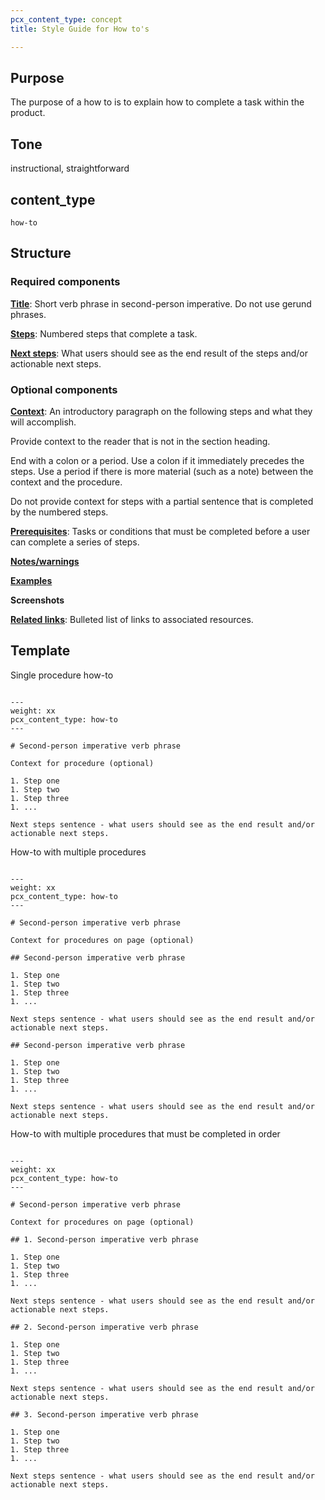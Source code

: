 ```yaml
---
pcx_content_type: concept
title: Style Guide for How to's

---
```



## Purpose

The purpose of a how to is to explain how to complete a task within the product.

<Render file="howto-vs-tutorial" />

## Tone

instructional, straightforward

## content\_type

`how-to`

## Structure

### Required components

[**Title**](/style-guide/documentation-content-strategy/component-attributes/titles/): Short verb phrase in second-person imperative. Do not use gerund phrases.

[**Steps**](/style-guide/documentation-content-strategy/component-attributes/steps-tasks-procedures/): Numbered steps that complete a task.

[**Next steps**](/style-guide/documentation-content-strategy/component-attributes/next-steps/): What users should see as the end result of the steps and/or actionable next steps.

### Optional components

[**Context**](/style-guide/documentation-content-strategy/component-attributes/context/): An introductory paragraph on the following steps and what they will accomplish.

Provide context to the reader that is not in the section heading.

End with a colon or a period. Use a colon if it immediately precedes the steps. Use a period if there is more material (such as a note) between the context and the procedure.

Do not provide context for steps with a partial sentence that is completed by the numbered steps.

[**Prerequisites**](/style-guide/documentation-content-strategy/component-attributes/prerequisites/): Tasks or conditions that must be completed before a user can complete a series of steps.

[**Notes/warnings**](/style-guide/documentation-content-strategy/component-attributes/notes-tips-warnings/)

[**Examples**](/style-guide/documentation-content-strategy/component-attributes/examples/)

**Screenshots**

[**Related links**](/style-guide/documentation-content-strategy/component-attributes/links/): Bulleted list of links to associated resources.

## Template

Single procedure how-to

```

---
weight: xx
pcx_content_type: how-to
---
 
# Second-person imperative verb phrase
 
Context for procedure (optional)
 
1. Step one
1. Step two
1. Step three
1. ...

Next steps sentence - what users should see as the end result and/or actionable next steps.
```

How-to with multiple procedures

```

---
weight: xx
pcx_content_type: how-to
---
 
# Second-person imperative verb phrase
 
Context for procedures on page (optional)
 
## Second-person imperative verb phrase
 
1. Step one
1. Step two
1. Step three
1. ...
 
Next steps sentence - what users should see as the end result and/or actionable next steps.
 
## Second-person imperative verb phrase
 
1. Step one
1. Step two
1. Step three
1. ...

Next steps sentence - what users should see as the end result and/or actionable next steps.
```

How-to with multiple procedures that must be completed in order

```

---
weight: xx
pcx_content_type: how-to
---
 
# Second-person imperative verb phrase
 
Context for procedures on page (optional)
 
## 1. Second-person imperative verb phrase
 
1. Step one
1. Step two
1. Step three
1. ...
 
Next steps sentence - what users should see as the end result and/or actionable next steps.
 
## 2. Second-person imperative verb phrase
 
1. Step one
1. Step two
1. Step three
1. ...
 
Next steps sentence - what users should see as the end result and/or actionable next steps.
 
## 3. Second-person imperative verb phrase
 
1. Step one
1. Step two
1. Step three
1. ...
 
Next steps sentence - what users should see as the end result and/or actionable next steps.
```
